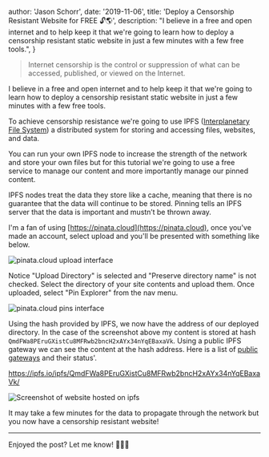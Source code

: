
  author: 'Jason Schorr',
  date: '2019-11-06',
  title: 'Deploy a Censorship Resistant Website for FREE 🔓🌎',
  description:
    "I believe in a free and open internet and to help keep it that we're going to learn how to deploy a censorship resistant static website in just a few minutes with a few free tools.",
}


>Internet censorship is the control or suppression of what can be accessed, published, or viewed on the Internet.

I believe in a free and open internet and to help keep it that we're going to learn how to deploy a censorship resistant static website in just a few minutes with a few free tools.

To achieve censorship resistance we're going to use IPFS ([Interplanetary File System](https://docs.ipfs.io/introduction/overview/)) a distributed system for storing and accessing files, websites, and data.

You can run your own IPFS node to increase the strength of the network and store your own files but for this tutorial we're going to use a free service to manage our content and more importantly manage our pinned content. 

IPFS nodes treat the data they store like a cache, meaning that there is no guarantee that the data will continue to be stored. Pinning tells an IPFS server that the data is important and mustn’t be thrown away.

I'm a fan of using [https://pinata.cloud](https://pinata.cloud), once you've made an account, select upload and you'll be presented with something like below. 

![pinata.cloud upload interface](https://i.imgur.com/M8x1IfM.png)

Notice "Upload Directory" is selected and "Preserve directory name" is not checked. Select the directory of your site contents and upload them. Once uploaded, select "Pin Explorer" from the nav menu.

![pinata.cloud pins interface](https://thepracticaldev.s3.amazonaws.com/i/lo82jw65992sefz1hb59.png)

Using the hash provided by IPFS, we now have the address of our deployed directory. In the case of the screenshot above my content is stored at hash `QmdFWa8PEruGXistCu8MFRwb2bncH2xAYx34nYqEBaxaVk`. Using a public IPFS gateway we can see the content at the hash address. Here is a list of [public gateways](https://ipfs.github.io/public-gateway-checker/) and their status'.

https://ipfs.io/ipfs/QmdFWa8PEruGXistCu8MFRwb2bncH2xAYx34nYqEBaxaVk/

![Screenshot of website hosted on ipfs](https://i.imgur.com/ypB4R5Y.png)

It may take a few minutes for the data to propagate through the network but you now have a censorship resistant website! 

---
Enjoyed the post? Let me know! 💛🦄🔖